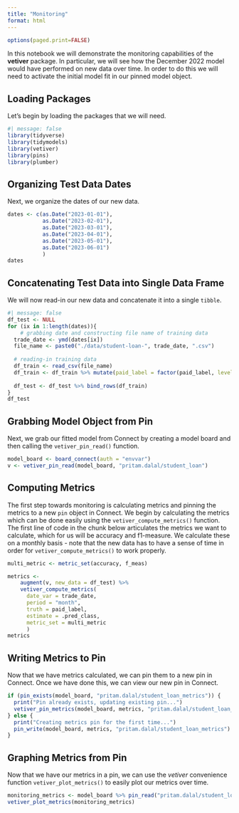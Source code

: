 ```yaml
---
title: "Monitoring"
format: html
---
```


```r
options(paged.print=FALSE)
```

In this notebook we will demonstrate  the monitoring capabilities of the **vetiver** package.  In particular, we will see how the December 2022 model would have performed on new data over time.  In order to do this we will need to activate the initial model fit in our pinned model object.

## Loading Packages

Let's begin by loading the packages that we will need.
```r
#| message: false
library(tidyverse)
library(tidymodels)
library(vetiver)
library(pins)
library(plumber)
```

## Organizing Test Data Dates

Next, we organize the dates of our new data.
```r
dates <- c(as.Date("2023-01-01"),
           as.Date("2023-02-01"),
           as.Date("2023-03-01"),
           as.Date("2023-04-01"),
           as.Date("2023-05-01"),
           as.Date("2023-06-01")
           )
dates
```

## Concatenating Test Data into Single Data Frame

We will now read-in our new data and concatenate it into a single `tibble`.
```r
#| message: false
df_test <- NULL
for (ix in 1:length(dates)){
    # grabbing date and constructing file name of training data
  trade_date <- ymd(dates[ix])
  file_name <- paste0("./data/student-loan-", trade_date, ".csv")
  
  # reading-in training data
  df_train <- read_csv(file_name)
  df_train <- df_train %>% mutate(paid_label = factor(paid_label, levels = c("1", "0")))
  
  df_test <- df_test %>% bind_rows(df_train)
}
df_test
```

## Grabbing Model Object from Pin

Next, we grab our fitted model from Connect by creating a model board and then calling the `vetiver_pin_read()` function.
```r
model_board <- board_connect(auth = "envvar")
v <- vetiver_pin_read(model_board, "pritam.dalal/student_loan")
```


## Computing Metrics

The first step towards monitoring is calculating metrics and pinning the metrics to a new `pin` object in Connect.  We begin by calculating the metrics which can be done easily using the `vetiver_compute_metrics()` function.  The first line of code in the chunk below articulates the metrics we want to calculate, which for us will be accuracy and f1-measure.  We calculate these on a monthly basis - note that the new data has to have a sense of time in order for `vetiver_compute_metrics()` to work properly.
```r
multi_metric <- metric_set(accuracy, f_meas)

metrics <-
    augment(v, new_data = df_test) %>%
    vetiver_compute_metrics(
      date_var = trade_date, 
      period = "month",
      truth = paid_label,
      estimate = .pred_class,
      metric_set = multi_metric
      )
metrics
```

## Writing Metrics to Pin

Now that we have metrics calculated, we can pin them to a new pin in Connect.  Once we have done this, we can view our new pin in Connect.
```r
if (pin_exists(model_board, "pritam.dalal/student_loan_metrics")) {
  print("Pin already exists, updating existing pin...")
  vetiver_pin_metrics(model_board, metrics, "pritam.dalal/student_loan_metrics", overwrite = TRUE)
} else {
  print("Creating metrics pin for the first time...")
  pin_write(model_board, metrics, "pritam.dalal/student_loan_metrics")
}
```

## Graphing Metrics from Pin

Now that we have our metrics in a pin, we can use the *vetiver* convenience function `vetiver_plot_metrics()` to easily plot our metrics over time. 
```r
monitoring_metrics <- model_board %>% pin_read("pritam.dalal/student_loan_metrics")
vetiver_plot_metrics(monitoring_metrics)
```









































































































































































